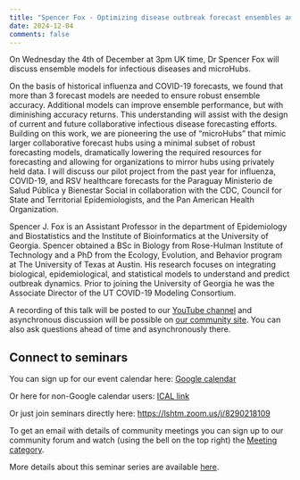 ```yaml
---
title: "Spencer Fox - Optimizing disease outbreak forecast ensembles and the use of microHubs" 
date: 2024-12-04
comments: false
---
```


On Wednesday the 4th of December at 3pm UK time, Dr Spencer Fox will discuss ensemble models for infectious diseases and microHubs.

On the basis of historical influenza and COVID-19 forecasts, we found that more than 3 forecast models are needed to ensure robust ensemble accuracy. Additional models can improve ensemble performance, but with diminishing accuracy returns. This understanding will assist with the design of current and future collaborative infectious disease forecasting efforts. Building on this work, we are pioneering the use of “microHubs” that mimic larger collaborative forecast hubs using a minimal subset of robust forecasting models, dramatically lowering the required resources for forecasting and allowing for organizations to mirror hubs using privately held data. I will discuss our pilot project from the past year for influenza, COVID-19, and RSV healthcare forecasts for the Paraguay Ministerio de Salud Pública y Bienestar Social in collaboration with the CDC, Council for State and Territorial Epidemiologists, and the Pan American Health Organization.

Spencer J. Fox is an Assistant Professor in the department of Epidemiology and Biostatistics and the Institute of Bioinformatics at the University of Georgia. Spencer obtained a BSc in Biology from Rose-Hulman Institute of Technology and a PhD from the Ecology, Evolution, and Behavior program at The University of Texas at Austin. His research focuses on integrating biological, epidemiological, and statistical models to understand and predict outbreak dynamics. Prior to joining the University of Georgia he was the Associate Director of the UT COVID-19 Modeling Consortium.

A recording of this talk will be posted to our [YouTube channel](https://www.youtube.com/channel/UC9qvwwGTudtKnOE-sM1LooQ) and asynchronous discussion will be possible on [our community site](https://community.epinowcast.org/c/meetings/8). You can also ask questions ahead of time and asynchronously there.

## Connect to seminars

You can sign up for our event calendar here: [Google calendar ](https://calendar.google.com/calendar/u/0/r?cid=YTExM2I2ZjVkOTYxODA4ZjA5YjdhODA3ZTIwMzU1Mzk4ODY0Y2NhYjIzOWVkNjAyYzc5ZTkzYWM5OWY0YWQxM0Bncm91cC5jYWxlbmRhci5nb29nbGUuY29t)

Or here for non-Google calendar users: [ICAL link ](https://calendar.google.com/calendar/ical/a113b6f5d961808f09b7a807e20355398864ccab239ed602c79e93ac99f4ad13%40group.calendar.google.com/public/basic.ics)

Or just join seminars directly here: [https://lshtm.zoom.us/j/8290218109 ](https://lshtm.zoom.us/j/8290218109)

To get an email with details of community meetings you can sign up to our community forum and watch (using the bell on the top right) the [Meeting category](https://community.epinowcast.org/c/meetings/8).

More details about this seminar series are available [here](../../seminars.qmd).
